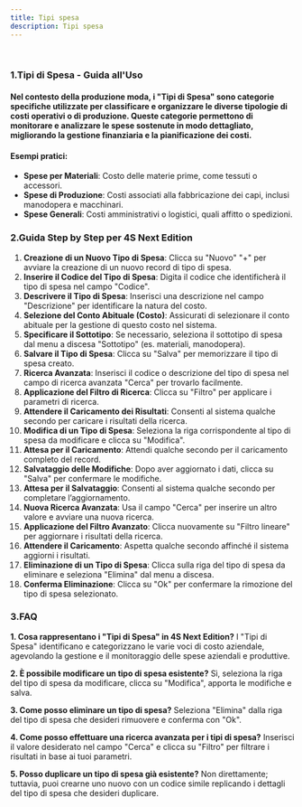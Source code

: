 ```yaml
---
title: Tipi spesa
description: Tipi spesa
---
```


 

### 1.Tipi di Spesa - Guida all'Uso

#### Nel contesto della produzione moda, i "Tipi di Spesa" sono categorie specifiche utilizzate per classificare e organizzare le diverse tipologie di costi operativi o di produzione. Queste categorie permettono di monitorare e analizzare le spese sostenute in modo dettagliato, migliorando la gestione finanziaria e la pianificazione dei costi.

#### Esempi pratici:

* **Spese per Materiali**: Costo delle materie prime, come tessuti o accessori.
* **Spese di Produzione**: Costi associati alla fabbricazione dei capi, inclusi manodopera e macchinari.
* **Spese Generali**: Costi amministrativi o logistici, quali affitto o spedizioni.



### 2.Guida Step by Step per 4S Next Edition

1. **Creazione di un Nuovo Tipo di Spesa**: Clicca su "Nuovo" "+" per avviare la creazione di un nuovo record di tipo di spesa.
2. **Inserire il Codice del Tipo di Spesa**: Digita il codice che identificherà il tipo di spesa nel campo "Codice".
3. **Descrivere il Tipo di Spesa**: Inserisci una descrizione nel campo "Descrizione" per identificare la natura del costo.
4. **Selezione del Conto Abituale (Costo)**: Assicurati di selezionare il conto abituale per la gestione di questo costo nel sistema.
5. **Specificare il Sottotipo**: Se necessario, seleziona il sottotipo di spesa dal menu a discesa "Sottotipo" (es. materiali, manodopera).
6. **Salvare il Tipo di Spesa**: Clicca su "Salva" per memorizzare il tipo di spesa creato.
7. **Ricerca Avanzata**: Inserisci il codice o descrizione del tipo di spesa nel campo di ricerca avanzata "Cerca" per trovarlo facilmente.
8. **Applicazione del Filtro di Ricerca**: Clicca su "Filtro" per applicare i parametri di ricerca.
9. **Attendere il Caricamento dei Risultati**: Consenti al sistema qualche secondo per caricare i risultati della ricerca.
10. **Modifica di un Tipo di Spesa**: Seleziona la riga corrispondente al tipo di spesa da modificare e clicca su "Modifica".
11. **Attesa per il Caricamento**: Attendi qualche secondo per il caricamento completo del record.
12. **Salvataggio delle Modifiche**: Dopo aver aggiornato i dati, clicca su "Salva" per confermare le modifiche.
13. **Attesa per il Salvataggio**: Consenti al sistema qualche secondo per completare l’aggiornamento.
14. **Nuova Ricerca Avanzata**: Usa il campo "Cerca" per inserire un altro valore e avviare una nuova ricerca.
15. **Applicazione del Filtro Avanzato**: Clicca nuovamente su "Filtro lineare" per aggiornare i risultati della ricerca.
16. **Attendere il Caricamento**: Aspetta qualche secondo affinché il sistema aggiorni i risultati.
17. **Eliminazione di un Tipo di Spesa**: Clicca sulla riga del tipo di spesa da eliminare e seleziona "Elimina" dal menu a discesa.
18. **Conferma Eliminazione**: Clicca su "Ok" per confermare la rimozione del tipo di spesa selezionato.



### 3.FAQ&#x20;

**1. Cosa rappresentano i "Tipi di Spesa" in 4S Next Edition?**
I "Tipi di Spesa" identificano e categorizzano le varie voci di costo aziendale, agevolando la gestione e il monitoraggio delle spese aziendali e produttive.

**2. È possibile modificare un tipo di spesa esistente?**
Sì, seleziona la riga del tipo di spesa da modificare, clicca su "Modifica", apporta le modifiche e salva.

**3. Come posso eliminare un tipo di spesa?**
Seleziona "Elimina" dalla riga del tipo di spesa che desideri rimuovere e conferma con "Ok".

**4. Come posso effettuare una ricerca avanzata per i tipi di spesa?**
Inserisci il valore desiderato nel campo "Cerca" e clicca su "Filtro" per filtrare i risultati in base ai tuoi parametri.

**5. Posso duplicare un tipo di spesa già esistente?**
Non direttamente; tuttavia, puoi crearne uno nuovo con un codice simile replicando i dettagli del tipo di spesa che desideri duplicare.